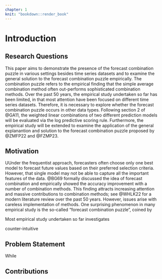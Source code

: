 ```yaml
---
chapter: 1
knit: "bookdown::render_book"
---
```


# Introduction {#ch:intro}  

## Research Questions  

This paper aims to demonstrate the presence of the forecast combination puzzle in various settings besides time series datasets and to examine the general solution to the forecast combination puzzle empirically. The combination puzzle refers to the empirical finding that the simple average combination method often out-performs sophisticated combination methods. Over the past 50 years, the empirical study undertaken so far has been limited, in that most attention have been focused on different time series datasets. Therefore, it is necessary to explore whether the forecast combination puzzle occurs in other data types. Following section 2 of @GA11, the weighted linear combinations of two different prediction models will be evaluated via the log predictive scoring rule. Furthermore, the empirical study will be extended to examine the application of the general explanantion and solution to the forecast combination puzzle proposed by @ZMFP22 and @FZMP23.  




## Motivation

UUnder the frequentist approach, forecasters often choose only one best model to forecast future values based on their preferred selection criteria. However, that single model may not be able to capture all the important features of the data. @BG69 formally discussed the idea of forecast combination and empirically showed the accuracy improvement with a number of combination methods. This finding attracts increasing attention and massive contributions to combination methods; see @WHLK22 for a modern literature review over the past 50 years. However, issues arise with careless implementation of methods. One surprising phenomenon in many empirical study is the so-called "forecast combination puzzle", coined by 




Most empirical study undertaken so far investigates


counter-intuitive





## Problem Statement

While 


## Contributions











